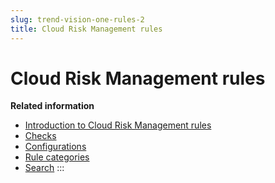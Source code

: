 ```yaml
---
slug: trend-vision-one-rules-2
title: Cloud Risk Management rules
---
```

# Cloud Risk Management rules

**Related information**

- [Introduction to Cloud Risk Management rules](introduction-rules-2.mdx)
- [Checks](checks-2.mdx)
- [Configurations](configurations-2.mdx)
- [Rule categories](rule-categories-2.mdx)
- [Search](search-2.mdx)
:::
